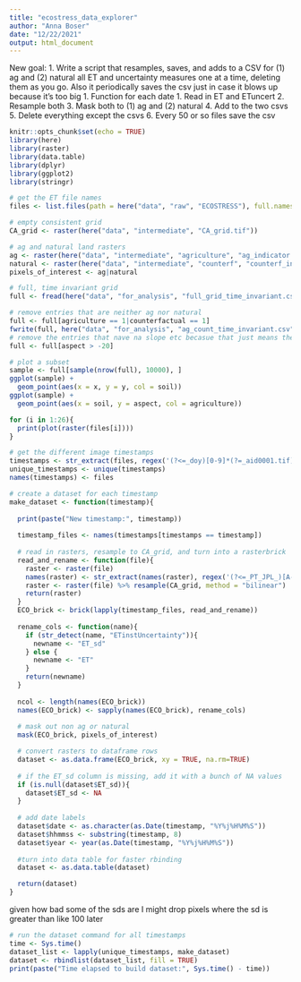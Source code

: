 ```yaml
---
title: "ecostress_data_explorer"
author: "Anna Boser"
date: "12/22/2021"
output: html_document
---
```


New goal: 
1. Write a script that resamples, saves, and adds to a CSV for (1) ag and (2) natural all ET and uncertainty measures one at a time, deleting them as you go.  Also it periodically saves the csv just in case it blows up because it’s too big
    1. Function for each date
        1. Read in ET and ETuncert
        2. Resample both
        3. Mask both to (1) ag and (2) natural
        4. Add to the two csvs 
        5. Delete everything except the csvs
        6. Every 50 or so files save the csv


```r
knitr::opts_chunk$set(echo = TRUE)
library(here)
library(raster)
library(data.table)
library(dplyr)
library(ggplot2)
library(stringr)
```

```r
# get the ET file names
files <- list.files(path = here("data", "raw", "ECOSTRESS"), full.names = TRUE)

# empty consistent grid
CA_grid <- raster(here("data", "intermediate", "CA_grid.tif"))

# ag and natural land rasters
ag <- raster(here("data", "intermediate", "agriculture", "ag_indicator.tif"))
natural <- raster(here("data", "intermediate", "counterf", "counterf_indicator.tif"))
pixels_of_interest <- ag|natural

# full, time invariant grid
full <- fread(here("data", "for_analysis", "full_grid_time_invariant.csv"))

# remove entries that are neither ag nor natural
full <- full[agriculture == 1|counterfactual == 1]
fwrite(full, here("data", "for_analysis", "ag_count_time_invariant.csv"))
# remove the entries that nave na slope etc becasue that just means they're in the ocean (there are only a few)
full <- full[aspect > -20]
```

```r
# plot a subset
sample <- full[sample(nrow(full), 10000), ]
ggplot(sample) + 
  geom_point(aes(x = x, y = y, col = soil))
ggplot(sample) + 
  geom_point(aes(x = soil, y = aspect, col = agriculture))
```


```r
for (i in 1:26){
  print(plot(raster(files[i])))
}
```

```r
# get the different image timestamps
timestamps <- str_extract(files, regex('(?<=_doy)[0-9]*(?=_aid0001.tif)'))
unique_timestamps <- unique(timestamps)
names(timestamps) <- files
```

```r
# create a dataset for each timestamp
make_dataset <- function(timestamp){
  
  print(paste("New timestamp:", timestamp))
  
  timestamp_files <- names(timestamps[timestamps == timestamp])
  
  # read in rasters, resample to CA_grid, and turn into a rasterbrick
  read_and_rename <- function(file){
    raster <- raster(file)
    names(raster) <- str_extract(names(raster), regex('(?<=_PT_JPL_)[A-z_]*(?=_doy)'))
    raster <- raster(file) %>% resample(CA_grid, method = "bilinear")
    return(raster)
  }
  ECO_brick <- brick(lapply(timestamp_files, read_and_rename))
  
  rename_cols <- function(name){
    if (str_detect(name, "ETinstUncertainty")){
      newname <- "ET_sd"
    } else {
      newname <- "ET"
    }
    return(newname)
  }
  
  ncol <- length(names(ECO_brick))
  names(ECO_brick) <- sapply(names(ECO_brick), rename_cols)
  
  # mask out non ag or natural
  mask(ECO_brick, pixels_of_interest)

  # convert rasters to dataframe rows
  dataset <- as.data.frame(ECO_brick, xy = TRUE, na.rm=TRUE)
  
  # if the ET_sd column is missing, add it with a bunch of NA values
  if (is.null(dataset$ET_sd)){
    dataset$ET_sd <- NA
  }
  
  # add date labels
  dataset$date <- as.character(as.Date(timestamp, "%Y%j%H%M%S"))
  dataset$hhmmss <- substring(timestamp, 8)
  dataset$year <- year(as.Date(timestamp, "%Y%j%H%M%S"))
  
  #turn into data table for faster rbinding
  dataset <- as.data.table(dataset)

  return(dataset)
}
```

given how bad some of the sds are I might drop pixels where the sd is greater than like 100 later 

```r
# run the dataset command for all timestamps
time <- Sys.time()
dataset_list <- lapply(unique_timestamps, make_dataset)
dataset <- rbindlist(dataset_list, fill = TRUE)
print(paste("Time elapsed to build dataset:", Sys.time() - time))
```



